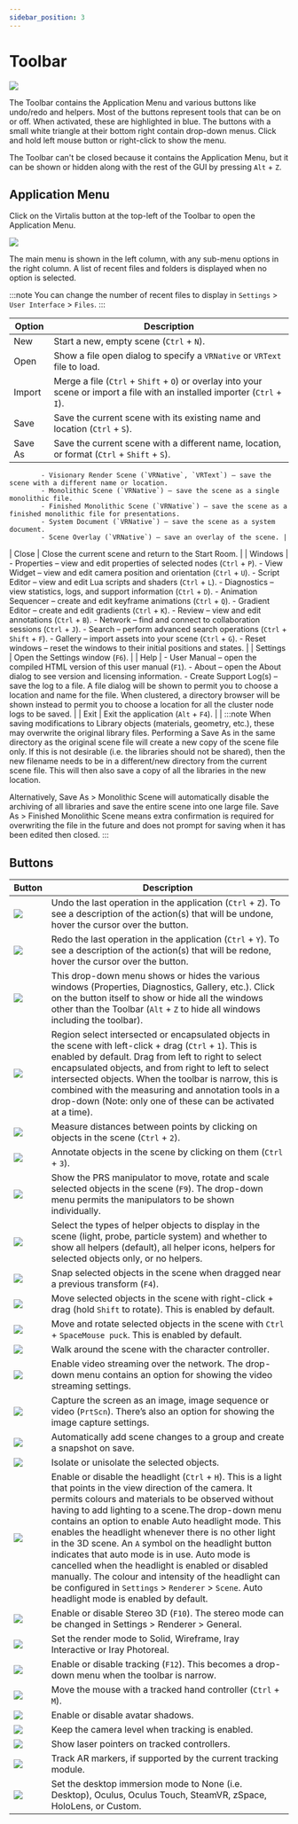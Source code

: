 ```yaml
---
sidebar_position: 3
---
```


# Toolbar

![](/img/user-manual/chapter3/1.jpg)

The Toolbar contains the Application Menu and various buttons like undo/redo and helpers. Most of the buttons represent tools that can be on or off. When activated, these are highlighted in blue. The buttons with a small white triangle at their bottom right contain drop-down menus. Click and hold left mouse button or right-click to show the menu.

The Toolbar can't be closed because it contains the Application Menu, but it can be shown or hidden along with the rest of the GUI by pressing `Alt` + `Z`.

## Application Menu

Click on the Virtalis button at the top-left of the Toolbar to open the Application Menu.

![](/img/user-manual/chapter3/2.jpg)

The main menu is shown in the left column, with any sub-menu options in the right column. A list of recent files and folders is displayed when no option is selected.

:::note
You can change the number of recent files to display in `Settings` > `User Interface` > `Files`.
:::

| Option | Description |
|--------|-------------|
| New | Start a new, empty scene (`Ctrl` + `N`). |
| Open | Show a file open dialog to specify a `VRNative` or `VRText` file to load. |
| Import | Merge a file (`Ctrl` + `Shift` + `O`) or overlay into your scene or import a file with an installed importer (`Ctrl` + `I`). |
| Save | Save the current scene with its existing name and location (`Ctrl` + `S`). |
| Save As | Save the current scene with a different name, location, or format (`Ctrl` + `Shift` + `S`).
            - Visionary Render Scene (`VRNative`, `VRText`) – save the scene with a different name or location.
            - Monolithic Scene (`VRNative`) – save the scene as a single monolithic file.
            - Finished Monolithic Scene (`VRNative`) – save the scene as a finished monolithic file for presentations.
            - System Document (`VRNative`) – save the scene as a system document.
            - Scene Overlay (`VRNative`) – save an overlay of the scene. |
| Close | Close the current scene and return to the Start Room. |
| Windows | - Properties – view and edit properties of selected nodes (`Ctrl` + `P`).
            - View Widget – view and edit camera position and orientation (`Ctrl` + `U`).
            - Script Editor – view and edit Lua scripts and shaders (`Ctrl` + `L`).
            - Diagnostics – view statistics, logs, and support information (`Ctrl` + `D`).
            - Animation Sequencer – create and edit keyframe animations (`Ctrl` + `Q`).
            - Gradient Editor – create and edit gradients (`Ctrl` + `K`).
            - Review – view and edit annotations (`Ctrl` + `B`).
            - Network – find and connect to collaboration sessions (`Ctrl` + `J`).
            - Search – perform advanced search operations (`Ctrl` + `Shift` + `F`).
            - Gallery – import assets into your scene (`Ctrl` + `G`).
            - Reset windows – reset the windows to their initial positions and states. |
| Settings | Open the Settings window (`F6`). |
| Help | - User Manual – open the compiled HTML version of this user manual (`F1`).
         - About – open the About dialog to see version and licensing information.
         - Create Support Log(s) – save the log to a file. A file dialog will be shown to permit you to choose a location and name for the file. When clustered, a directory browser will be shown instead to permit you to choose a location for all the cluster node logs to be saved. |
| Exit | Exit the application (`Alt` + `F4`). |
                                                                                                                                                              |
:::note
When saving modifications to Library objects (materials, geometry, etc.), these may overwrite the original library files. Performing a Save As in the same directory as the original scene file will create a new copy of the scene file only. If this is not desirable (i.e. the libraries should not be shared), then the new filename needs to be in a different/new directory from the current scene file. This will then also save a copy of all the libraries in the new location.

Alternatively, Save As > Monolithic Scene will automatically disable the archiving of all libraries and save the entire scene into one large file. Save As > Finished Monolithic Scene means extra confirmation is required for overwriting the file in the future and does not prompt for saving when it has been edited then closed.
:::

## Buttons

| Button | Description |
|--------|-------------|
| ![](/img/user-manual/chapter3/3.jpg) | Undo the last operation in the application (`Ctrl` + `Z`). To see a description of the action(s) that will be undone, hover the cursor over the button. |
| ![](/img/user-manual/chapter3/4.jpg) | Redo the last operation in the application (`Ctrl` + `Y`). To see a description of the action(s) that will be redone, hover the cursor over the button. |
| ![](/img/user-manual/chapter3/5.jpg) | This drop-down menu shows or hides the various windows (Properties, Diagnostics, Gallery, etc.). Click on the button itself to show or hide all the windows other than the Toolbar (`Alt` + `Z` to hide all windows including the toolbar). |
| ![](/img/user-manual/chapter3/6.jpg) | Region select intersected or encapsulated objects in the scene with left-click + drag (`Ctrl` + `1`). This is enabled by default. Drag from left to right to select encapsulated objects, and from right to left to select intersected objects. When the toolbar is narrow, this is combined with the measuring and annotation tools in a drop-down (Note: only one of these can be activated at a time). |
| ![](/img/user-manual/chapter3/7.jpg) | Measure distances between points by clicking on objects in the scene (`Ctrl` + `2`). |
| ![](/img/user-manual/chapter3/8.jpg) | Annotate objects in the scene by clicking on them (`Ctrl` + `3`). |
| ![](/img/user-manual/chapter3/9.jpg) | Show the PRS manipulator to move, rotate and scale selected objects in the scene (`F9`). The drop-down menu permits the manipulators to be shown individually. |
| ![](/img/user-manual/chapter3/10.jpg) | Select the types of helper objects to display in the scene (light, probe, particle system) and whether to show all helpers (default), all helper icons, helpers for selected objects only, or no helpers. |
| ![](/img/user-manual/chapter3/11.jpg) | Snap selected objects in the scene when dragged near a previous transform (`F4`). |
| ![](/img/user-manual/chapter3/12.jpg) | Move selected objects in the scene with right-click + drag (hold `Shift` to rotate). This is enabled by default. |
| ![](/img/user-manual/chapter3/13.jpg) | Move and rotate selected objects in the scene with `Ctrl` + `SpaceMouse puck`. This is enabled by default. |
| ![](/img/user-manual/chapter3/14.jpg) | Walk around the scene with the character controller. |
| ![](/img/user-manual/chapter3/15.jpg) | Enable video streaming over the network. The drop-down menu contains an option for showing the video streaming settings. |
| ![](/img/user-manual/chapter3/16.jpg) | Capture the screen as an image, image sequence or video (`PrtScn`). There’s also an option for showing the image capture settings. |
| ![](/img/user-manual/chapter3/17.jpg) | Automatically add scene changes to a group and create a snapshot on save. |
| ![](/img/user-manual/chapter3/18.jpg) | Isolate or unisolate the selected objects. |
| ![](/img/user-manual/chapter3/19.jpg) | Enable or disable the headlight (`Ctrl` + `H`). This is a light that points in the view direction of the camera. It permits colours and materials to be observed without having to add lighting to a scene.The drop-down menu contains an option to enable Auto headlight mode. This enables the headlight whenever there is no other light in the 3D scene. An `A` symbol on the headlight button indicates that auto mode is in use. Auto mode is cancelled when the headlight is enabled or disabled manually. The colour and intensity of the headlight can be configured in `Settings` > `Renderer` > `Scene`. Auto headlight mode is enabled by default. |
| ![](/img/user-manual/chapter3/20.jpg) | Enable or disable Stereo 3D (`F10`). The stereo mode can be changed in Settings > Renderer > General. |
| ![](/img/user-manual/chapter3/21.jpg) | Set the render mode to Solid, Wireframe, Iray Interactive or Iray Photoreal. |
| ![](/img/user-manual/chapter3/22.jpg) | Enable or disable tracking (`F12`). This becomes a drop-down menu when the toolbar is narrow. |
| ![](/img/user-manual/chapter3/23.jpg) | Move the mouse with a tracked hand controller (`Ctrl` + `M`). |
| ![](/img/user-manual/chapter3/24.jpg) | Enable or disable avatar shadows. |
| ![](/img/user-manual/chapter3/25.jpg) | Keep the camera level when tracking is enabled. |
| ![](/img/user-manual/chapter3/26.jpg) | Show laser pointers on tracked controllers. |
| ![](/img/user-manual/chapter3/27.jpg) | Track AR markers, if supported by the current tracking module. |
| ![](/img/user-manual/chapter3/27.jpg) | Set the desktop immersion mode to None (i.e. Desktop), Oculus, Oculus Touch, SteamVR, zSpace, HoloLens, or Custom. |
